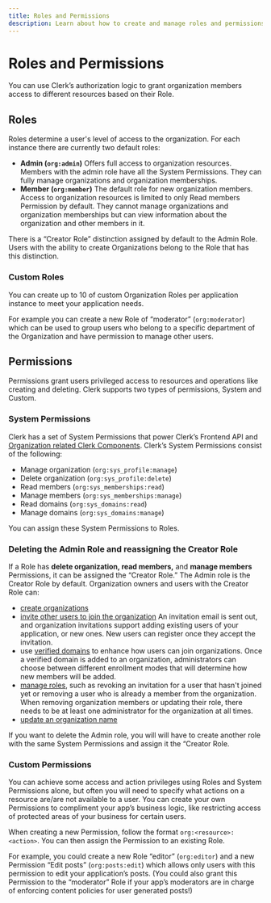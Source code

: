 ```yaml
---
title: Roles and Permissions
description: Learn about how to create and manage roles and permissions for Clerk Organizations and their members.
---
```


# Roles and Permissions

You can use Clerk’s authorization logic to grant organization members access to different resources based on their Role.

## Roles

Roles determine a user's level of access to the organization. For each instance there are currently two default roles: 

- **Admin (`org:admin`)** Offers full access to organization resources. Members with the admin role have all the System Permissions. They can fully manage organizations and organization memberships.
- **Member (`org:member`)** The default role for new organization members. Access to organization resources is limited to only Read members Permission by default. They cannot manage organizations and organization memberships but can view information about the organization and other members in it.

There is a “Creator Role” distinction assigned by default to the Admin Role. Users with the ability to create Organizations belong to the Role that has this distinction.

### Custom Roles

You can create up to 10 of custom Organization Roles per application instance to meet your application needs.

For example you can create a new Role of “moderator” (`org:moderator`) which can be used to group users who belong to a specific department of the Organization and have permission to manage other users.  

## Permissions

Permissions grant users privileged access to resources and operations like creating and deleting. Clerk supports two types of permissions, System and Custom. 

### System Permissions

Clerk has a set of System Permissions that power Clerk’s Frontend API and [Organization related Clerk Components](/docs/components/overview#organization-components). Clerk’s System Permissions consist of the following:

- Manage organization (`org:sys_profile:manage`)
- Delete organization (`org:sys_profile:delete`)
- Read members (`org:sys_memberships:read`)
- Manage members (`org:sys_memberships:manage`)
- Read domains (`org:sys_domains:read`)
- Manage domains (`org:sys_domains:manage`)

You can assign these System Permissions to Roles. 

### Deleting the Admin Role and reassigning the Creator Role

If a Role has **delete organization, read members,** and **manage members** Permissions, it can be assigned the “Creator Role.” The Admin role is the Creator Role by default. Organization owners and users with the Creator Role can:

- [create organizations](/docs/organizations/creating-organizations)
- [invite other users to join the organization](/docs/organizations/inviting-users) An invitation email is sent out, and organization invitations support adding existing users of your application, or new ones. New users can register once they accept the invitation.
- use [verified domains](/docs/organizations/verified-domains) to enhance how users can join organizations. Once a verified domain is added to an organization, administrators can choose between different enrollment modes that will determine how new members will be added.
- [manage roles](/docs/organizations/managing-roles), such as revoking an invitation for a user that hasn't joined yet or removing a user who is already a member from the organization. When removing organization members or updating their role, there needs to be at least one administrator for the organization at all times.
- [update an organization name](/docs/organizations/updating-organizations)

If you want to delete the Admin role, you will will have to create another role with the same System Permissions and assign it the “Creator Role.

### Custom Permissions

You can achieve some access and action privileges using Roles and System Permissions alone, but often you will need to specify what actions on a resource are/are not available to a user. You can create your own Permissions to compliment your app’s business logic, like restricting access of protected areas of your business for certain users. 

When creating a new Permission, follow the format `org:<resource>:<action>`. You can then assign the Permission to an existing Role.

For example, you could create a new Role “editor” (`org:editor`) and a new Permission “Edit posts” (`org:posts:edit`) which allows only users with this permission to edit your application’s posts. (You could also grant this Permission to the “moderator” Role if your app’s moderators are in charge of enforcing content policies for user generated posts!)
